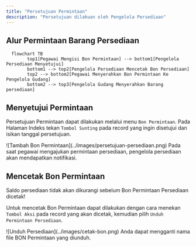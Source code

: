```yaml
---
title: "Persetujuan Permintaan"
description: "Persetujuan dilakuan oleh Pengelola Persediaan"
---
```


## Alur Permintaan Barang Persediaan

```mermaid
  flowchart TB
        top1[Pegawai Mengisi Bon Permintaan] --> bottom1[Pengelola Persediaan Menyetujui]
        bottom1 --> top2[Pengelola Persediaan Mencetak Bon Persediaan]
        top2 --> bottom2[Pegawai Menyerahkan Bon Permintaan Ke Pengelola Gudang]
        bottom2 --> top3[Pengelola Gudang Menyerahkan Barang persediaan]
```

## Menyetujui Permintaan

Persetujuan Permintaan dapat dilakukan melalui menu `Bon Permintaan`. Pada Halaman Indeks tekan `Tombol Sunting` pada record yang ingin disetujui dan isikan tanggal persetujuan.

<Frame caption="Tampilan Persetujuan Bon Permintaan">
    ![Tambah Bon Permintaan](../images/persetujuan-persediaan.png)
</Frame>

<Tip>
    Pada saat pegawai mengajukan permintaan persediaan, pengelola persediaan akan mendapatkan notifikasi.
</Tip>


## Mencetak Bon Permintaan
<Warning>
    Saldo persediaan tidak akan dikurangi sebelum Bon Permintaan Persediaan dicetak!
</Warning>


Untuk mencetak Bon Permintaan dapat dilakukan dengan cara menekan `Tombol Aksi` pada record yang akan dicetak, kemudian pilih `Unduh Permintaan Persediaan`.

<Frame caption="Tampilan Cetak Permintaan Persediaan">
    ![Unduh Persediaan](../images/cetak-bon.png)
</Frame>

<Tip>
    Anda dapat mengganti nama file BON Permintaan yang diunduh.
</Tip>


